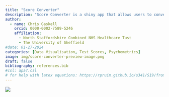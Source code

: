 ```yaml
---
title: "Score Converter"
description: "Score Converter is a shiny app that allows users to convert single test scores (using a web interface) or large batteries of test results (using spreadsheet upload). A suite of visualisation tools is (provided for developing static and interactive plots, these include (e.g., forest plots, bar plots, bell-curve plots, and radar plots)."
author:
  - name: Chris Gaskell
    orcid: 0000-0002-7589-5246
    affiliation:
      - North Staffordshire Combined NHS Healthcare Tust
      - The University of Sheffield
#date: 01-27-2024
categories: [Data Visualisation, Test Scores, Psychometrics]
image: img/score-converter-preview-image.png
draft: false
bibliography: references.bib
#csl: apa7.csl
# for help with latex equations: https://rpruim.github.io/s341/S19/from-class/MathinRmd.html#:~:text=Math%20inside%20RMarkdown,10n%3D1n2.
---
```


![](img/score-converter-preview-image.png)
